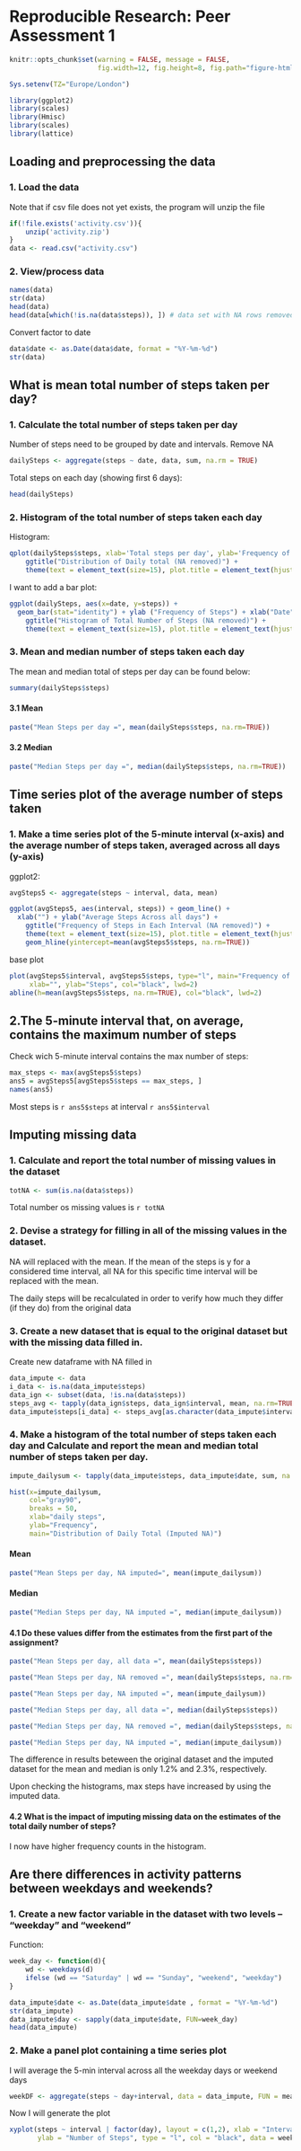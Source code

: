 # Reproducible Research: Peer Assessment 1


```r
knitr::opts_chunk$set(warning = FALSE, message = FALSE, 
                      fig.width=12, fig.height=8, fig.path="figure-html/")
```

```r
Sys.setenv(TZ="Europe/London")
```

```r
library(ggplot2)
library(scales)
library(Hmisc)
library(scales)
library(lattice)
```

## Loading and preprocessing the data
### 1. Load the data
Note that if csv file does not yet exists, the program will unzip the file
```r
if(!file.exists('activity.csv')){
    unzip('activity.zip')
}
data <- read.csv("activity.csv")
```

### 2. View/process data
``` r
names(data)
str(data)
head(data)
head(data[which(!is.na(data$steps)), ]) # data set with NA rows removed
```

Convert factor to date
```r
data$date <- as.Date(data$date, format = "%Y-%m-%d")
str(data)
```

## What is mean total number of steps taken per day?
### 1. Calculate the total number of steps taken per day

Number of steps need to be grouped by date and intervals. Remove NA

```r
dailySteps <- aggregate(steps ~ date, data, sum, na.rm = TRUE)
```

Total steps on each day (showing first 6 days):
```r
head(dailySteps)
```
### 2. Histogram of the total number of steps taken each day
Histogram:
```r
qplot(dailySteps$steps, xlab='Total steps per day', ylab='Frequency of Steps') +
    ggtitle("Distribution of Daily total (NA removed)") + 
    theme(text = element_text(size=15), plot.title = element_text(hjust=0.5))
```

I want to add a bar plot:
```r
ggplot(dailySteps, aes(x=date, y=steps)) +
  geom_bar(stat="identity") + ylab ("Frequency of Steps") + xlab("Date") +
    ggtitle("Histogram of Total Number of Steps (NA removed)") + 
    theme(text = element_text(size=15), plot.title = element_text(hjust=0.5))
```

### 3. Mean and median number of steps taken each day

The mean and median total of steps per day can be found below:
```r
summary(dailySteps$steps)
```

#### 3.1 Mean
```r
paste("Mean Steps per day =", mean(dailySteps$steps, na.rm=TRUE))
```

#### 3.2 Median
```r
paste("Median Steps per day =", median(dailySteps$steps, na.rm=TRUE))
```

## Time series plot of the average number of steps taken
### 1. Make a time series plot of the 5-minute interval (x-axis) and the average number of steps taken, averaged across all days (y-axis)

ggplot2:
```r
avgSteps5 <- aggregate(steps ~ interval, data, mean)

ggplot(avgSteps5, aes(interval, steps)) + geom_line() +
  xlab("") + ylab("Average Steps Across all days") + 
    ggtitle("Frequency of Steps in Each Interval (NA removed)") + 
    theme(text = element_text(size=15), plot.title = element_text(hjust=0.5)) +
    geom_hline(yintercept=mean(avgSteps5$steps, na.rm=TRUE))
```

base plot
```r
plot(avgSteps5$interval, avgSteps5$steps, type="l", main="Frequency of Steps in Each Interval (NA removed)",
     xlab="", ylab="Steps", col="black", lwd=2)
abline(h=mean(avgSteps5$steps, na.rm=TRUE), col="black", lwd=2)
```

## 2.The 5-minute interval that, on average, contains the maximum number of steps
Check wich 5-minute interval contains the max number of steps:

```r
max_steps <- max(avgSteps5$steps)
ans5 = avgSteps5[avgSteps5$steps == max_steps, ]
names(ans5)
```

Most steps is `r ans5$steps` at interval `r ans5$interval`

<!-- Compute the average step per day -->
<!-- generate the time series plot -->

<!-- # ```{r, echo = TRUE} -->
<!-- avgSteps <- aggregate(steps ~ date, data, mean) -->

<!-- ggplot(avgSteps, aes(date, steps)) + geom_line() + -->
  <!-- xlab("Date") + ylab("Average Steps per day") + -->
    <!-- ggtitle("Frequency of Steps in Each Day (NA removed)") +  -->
    <!-- theme(text = element_text(size=15), plot.title = element_text(hjust=0.5)) -->
<!-- ``` -->

## Imputing missing data
### 1. Calculate and report the total number of missing values in the dataset 
```r
totNA <- sum(is.na(data$steps))
```
Total number os missing values is `r totNA`

### 2. Devise a strategy for filling in all of the missing values in the dataset. 

NA will replaced with the mean. If the mean of the steps is y for a considered time interval, all NA for this specific time interval will be replaced with the mean.

The daily steps will be recalculated in order to verify how much they differ (if they do) from the original data

### 3. Create a new dataset that is equal to the original dataset but with the missing data filled in.
Create new dataframe with NA filled in

```r
data_impute <- data
i_data <- is.na(data_impute$steps)
data_ign <- subset(data, !is.na(data$steps))
steps_avg <- tapply(data_ign$steps, data_ign$interval, mean, na.rm=TRUE, simplify=TRUE)
data_impute$steps[i_data] <- steps_avg[as.character(data_impute$interval[i_data])]
```

### 4. Make a histogram of the total number of steps taken each day and Calculate and report the mean and median total number of steps taken per day. 

```r
impute_dailysum <- tapply(data_impute$steps, data_impute$date, sum, na.rm=TRUE, simplify=T)

hist(x=impute_dailysum,
     col="gray90",
     breaks = 50,
     xlab="daily steps",
     ylab="Frequency",
     main="Distribution of Daily Total (Imputed NA)")
```

#### Mean
```r
paste("Mean Steps per day, NA imputed=", mean(impute_dailysum))
```

#### Median
```r
paste("Median Steps per day, NA imputed =", median(impute_dailysum))
```

#### 4.1 Do these values differ from the estimates from the first part of the assignment? 
```r
paste("Mean Steps per day, all data =", mean(dailySteps$steps))
```

```r
paste("Mean Steps per day, NA removed =", mean(dailySteps$steps, na.rm=TRUE))
```

```r
paste("Mean Steps per day, NA imputed =", mean(impute_dailysum))
```

```r
paste("Median Steps per day, all data =", median(dailySteps$steps))
```

```r
paste("Median Steps per day, NA removed =", median(dailySteps$steps, na.rm=TRUE))
```

```r
paste("Median Steps per day, NA imputed =", median(impute_dailysum))
```

The difference in results beteween the original dataset and the imputed dataset for the mean and median is only 1.2% and 2.3%, respectively.

Upon checking the histograms, max steps have increased by using the imputed data.

#### 4.2 What is the impact of imputing missing data on the estimates of the total daily number of steps?

I now have higher frequency counts in the histogram.

## Are there differences in activity patterns between weekdays and weekends?
### 1. Create a new factor variable in the dataset with two levels – “weekday” and “weekend” 
Function:

```r
week_day <- function(d){
    wd <- weekdays(d)
    ifelse (wd == "Saturday" | wd == "Sunday", "weekend", "weekday")
}

data_impute$date <- as.Date(data_impute$date , format = "%Y-%m-%d")
str(data_impute)
data_impute$day <- sapply(data_impute$date, FUN=week_day)
head(data_impute)
```

### 2. Make a panel plot containing a time series plot 

I will average the 5-min interval across all the weekday days or weekend days

```r
weekDF <- aggregate(steps ~ day+interval, data = data_impute, FUN = mean)
```

Now I will generate the plot

```r
xyplot(steps ~ interval | factor(day), layout = c(1,2), xlab = "Interval", 
       ylab = "Number of Steps", type = "l", col = "black", data = weekDF)
```